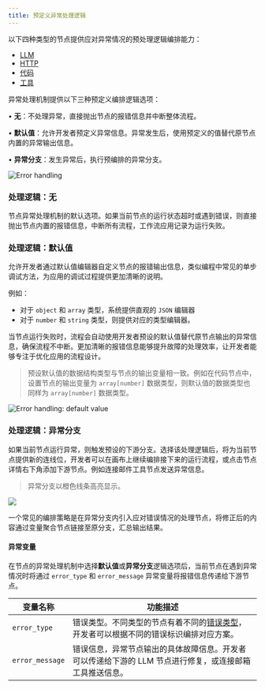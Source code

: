 ```yaml
---
title: 预定义异常处理逻辑
---
```


以下四种类型的节点提供应对异常情况的预处理逻辑编排能力：

* [LLM](../node/llm)
* [HTTP](../node/http-request)
* [代码](../node/code)
* [工具](../node/tools)

异常处理机制提供以下三种预定义编排逻辑选项：

• **无**：不处理异常，直接抛出节点的报错信息并中断整体流程。

• **默认值**：允许开发者预定义异常信息。异常发生后，使用预定义的值替代原节点内置的异常输出信息。

• **异常分支**：发生异常后，执行预编排的异常分支。

![Error handling](https://assets-docs.dify.ai/2024/12/6e2655949889d4d162945d840d698649.png)

### 处理逻辑：无

节点异常处理机制的默认选项。如果当前节点的运行状态超时或遇到错误，则直接抛出节点内置的报错信息，中断所有流程，工作流应用记录为运行失败。

### 处理逻辑：默认值

允许开发者通过默认值编辑器自定义节点的报错输出信息，类似编程中常见的单步调试方法，为应用的调试过程提供更加清晰的说明。

例如：

* 对于 `object` 和 `array` 类型，系统提供直观的 `JSON` 编辑器
* 对于 `number` 和 `string` 类型，则提供对应的类型编辑器。

当节点运行失败时，流程会自动使用开发者预设的默认值替代原节点输出的异常信息，确保流程不中断。更加清晰的报错信息能够提升故障的处理效率，让开发者能够专注于优化应用的流程设计。

> 预设默认值的数据结构类型与节点的输出变量相一致。例如在代码节点中，设置节点的输出变量为 `array[number]` 数据类型，则默认值的数据类型也同样为 `array[number]` 数据类型。

![Error handling: default value](https://assets-docs.dify.ai/2024/12/e9e5e757090679243e0c9976093c7e6c.png)

### 处理逻辑：异常分支

如果当前节点运行异常，则触发预设的下游分支。选择该处理逻辑后，将为当前节点提供新的连线位，开发者可以在画布上继续编排接下来的运行流程，或点击节点详情右下角添加下游节点。例如连接邮件工具节点发送异常信息。

> 异常分支以橙色线条高亮显示。

![](https://assets-docs.dify.ai/2024/12/e5ea1af947818bd9e27cab3042c1c4f3.png)

一个常见的编排策略是在异常分支内引入应对错误情况的处理节点，将修正后的内容通过变量聚合节点链接至原分支，汇总输出结果。

#### 异常变量

在节点的异常处理机制中选择**默认值**或**异常分支**逻辑选项后，当前节点在遇到异常情况时将通过 `error_type` 和 `error_message` 异常变量将报错信息传递给下游节点。

| 变量名称            | 功能描述                                                                                                          |
| --------------- | ------------------------------------------------------------------------------------------------------------- |
| `error_type`    | 错误类型。不同类型的节点有着不同的[错误类型](https://docs.dify.ai/guides/workflow/error-handling/error-type)，开发者可以根据不同的错误标识编排对应方案。 |
| `error_message` | 错误信息，异常节点输出的具体故障信息。开发者可以传递给下游的 LLM 节点进行修复，或连接邮箱工具推送信息。                                                        |
